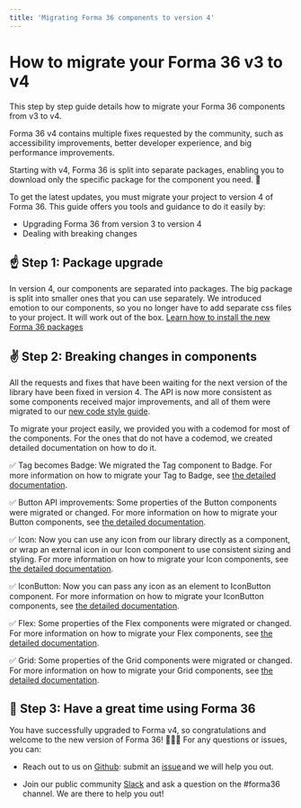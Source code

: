 ```yaml
---
title: 'Migrating Forma 36 components to version 4'
---
```


# How to migrate your Forma 36 v3 to v4

This step by step guide details how to migrate your Forma 36 components from v3 to v4.

Forma 36 v4 contains multiple fixes requested by the community, such as accessibility improvements, better developer experience, and big performance improvements.

Starting with v4, Forma 36 is split into separate packages, enabling you to download only the specific package for the component you need. 🙌

To get the latest updates, you must migrate your project to version 4 of Forma 36. This guide offers you tools and guidance to do it easily by:

- Upgrading Forma 36 from version 3 to version 4
- Dealing with breaking changes

## ☝️ Step 1: Package upgrade

In version 4, our components are separated into packages. The big package is split into smaller ones that you can use separately.
We introduced emotion to our components, so you no longer have to add separate css files to your project. It will work out of the box. [Learn how to install the new Forma 36 packages](https://github.com/contentful/forma-36/blob/forma-v4/MIGRATION.md#How-to-migrate-your-packages-to-v4)

## ✌️ Step 2: Breaking changes in components

All the requests and fixes that have been waiting for the next version of the library have been fixed in version 4. The API is now more consistent as some components received major improvements, and all of them were migrated to our [new code style guide](https://github.com/contentful/forma-36/blob/forma-v4/docs/code-style-guide.md).

To migrate your project easily, we provided you with a codemod for most of the components. For the ones that do not have a codemod, we created detailed documentation on how to do it.

✅ Tag becomes Badge: We migrated the Tag component to Badge. For more information on how to migrate your Tag to Badge, see [the detailed documentation](https://github.com/contentful/forma-36/blob/forma-v4/MIGRATION.md#how-to-migrate-your-tag-to-badge).

✅ Button API improvements: Some properties of the Button components were migrated or changed. For more information on how to migrate your Button components, see [the detailed documentation](https://github.com/contentful/forma-36/blob/forma-v4/MIGRATION.md#how-to-migrate-your-button-components).

✅ Icon: Now you can use any icon from our library directly as a component, or wrap an external icon in our Icon component to use consistent sizing and styling. For more information on how to migrate your Icon components, see [the detailed documentation](https://github.com/contentful/forma-36/blob/forma-v4/MIGRATION.md#how-to-migrate-your-icon-components).

✅ IconButton: Now you can pass any icon as an element to IconButton component. For more information on how to migrate your IconButton components, see [the detailed documentation](https://github.com/contentful/forma-36/blob/forma-v4/MIGRATION.md#how-to-migrate-your-iconbutton-components).

✅ Flex: Some properties of the Flex components were migrated or changed. For more information on how to migrate your Flex components, see [the detailed documentation](https://github.com/contentful/forma-36/blob/forma-v4/MIGRATION.md#how-to-migrate-your-flex-components).

✅ Grid: Some properties of the Grid components were migrated or changed. For more information on how to migrate your Grid components, see [the detailed documentation](https://github.com/contentful/forma-36/blob/forma-v4/MIGRATION.md#how-to-migrate-your-grid-components).

## 🤟 Step 3: Have a great time using Forma 36

You have successfully upgraded to Forma v4, so congratulations and welcome to the new version of Forma 36! 🎉🎉🎉
For any questions or issues, you can:

- Reach out to us on [Github](https://github.com/contentful/forma-36/issues): submit an [issue](https://github.com/contentful/forma-36/issues/new/choose) and we will help you out.

- Join our public community [Slack](https://join.slack.com/t/contentful-community/shared_invite/zt-f2u3vjyq-k2G7wu_ji4~Toywt955Ynw) and ask a question on the #forma36 channel. We are there to help you out!
